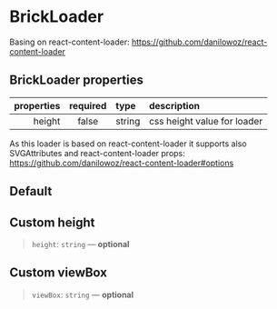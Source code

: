 
<Meta title="Components/BrickLoader" component={BrickLoader} />

# BrickLoader

Basing on react-content-loader: https://github.com/danilowoz/react-content-loader

## BrickLoader properties

| properties | required | type   | description                 |
| ---------: | :------: | :----- | :-------------------------- |
|     height |  false   | string | css height value for loader |

As this loader is based on react-content-loader it supports also SVGAttributes and react-content-loader props: https://github.com/danilowoz/react-content-loader#options

## Default

<Canvas>
  <Story name="default">
    <GnuiContainer>
      <BrickLoader />
    </GnuiContainer>
  </Story>
</Canvas>

## Custom height

> `height`: `string` — **optional**

<Canvas>
  <Story name="height">
    <GnuiContainer>
      <BrickLoader height="30rem"/>
    </GnuiContainer>
  </Story>
</Canvas>

## Custom viewBox

> `viewBox`: `string` — **optional**

<Canvas>
  <Story name="viewBox">
    <GnuiContainer>
      <BrickLoader viewBox="0 0 10 1"/>
    </GnuiContainer>
  </Story>
</Canvas>
